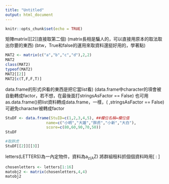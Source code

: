 ```yaml
---
title: "Untitled"
output: html_document
---
```


```r
knitr::opts_chunk$set(echo = TRUE)
```

矩陣matrix([[2]]直接取第二個)
(matrix長相是騙人的，可以直接用原本的取法取出你要的東西)
(btw，True和false的運用來取資料還挺好用的，學著點)
```r
MAT2 <- matrix(c("a","b","c","d"),2,2)
MAT2
class(MAT2)
typeof(MAT2)
MAT2[[2]]
MAT2[c(T,F,F,T)]
```

data.frame的形式(R看的東西是把它當list看)
(data.frame中character的項會被自動轉成factor，若不想，在最後面打stringsAsFactor == False)
也可用as.data.frame()把list資料轉成data.frame，一樣，( ,stringsAsFactor == False)可避免character被轉成factor
```r
StuDF <- data.frame(StuID=c(1,2,3,4,5), ##欄位名稱=欄位值
                  name=c("小明","大雄","胖虎","小新","大白"),
                  score=c(80,60,90,70,50))
StuDF 
```
```r
#取胖虎
StuDF[[2]][[3]]
```

letters(LETTERS)為一內定物件，資料為a~z(A~Z)
將群組租料抓個個資料時用[ : ]
```r
chosenletters <- letters[1:16]
matobj2 <- matrix(chosenletters,4,4)
matobj2
```

